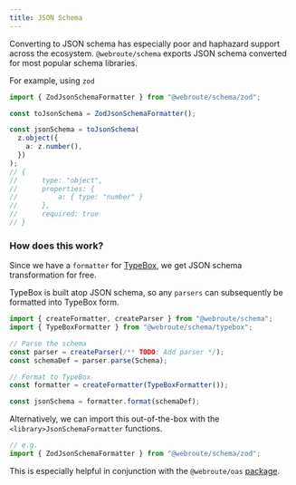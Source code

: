 ```yaml
---
title: JSON Schema
---
```


Converting to JSON schema has especially poor and haphazard support across the ecosystem. `@webroute/schema` exports JSON schema converted for most popular schema libraries.

For example, using `zod`

```ts
import { ZodJsonSchemaFormatter } from "@webroute/schema/zod";

const toJsonSchema = ZodJsonSchemaFormatter();

const jsonSchema = toJsonSchema(
  z.object({
    a: z.number(),
  })
);
// {
// 		type: "object",
// 		properties: {
// 			a: { type: "number" }
// 		},
// 		required: true
// }
```

### How does this work?

Since we have a `formatter` for [TypeBox](https://github.com/sinclairzx81/typebox), we get JSON schema transformation for free.

TypeBox is built atop JSON schema, so any `parsers` can subsequently be formatted into TypeBox form.

```ts
import { createFormatter, createParser } from "@webroute/schema";
import { TypeBoxFormatter } from "@webroute/schema/typebox";

// Parse the schema
const parser = createParser(/** TODO: Add parser */);
const schemaDef = parser.parse(Schema);

// Format to TypeBox
const formatter = createFormatter(TypeBoxFormatter());

const jsonSchema = formatter.format(schemaDef);
```

Alternatively, we can import this out-of-the-box with the `<library>JsonSchemaFormatter` functions.

```ts
// e.g.
import { ZodJsonSchemaFormatter } from "@webroute/schema/zod";
```

This is especially helpful in conjunction with the `@webroute/oas` [package](/docs/oas/overview).
